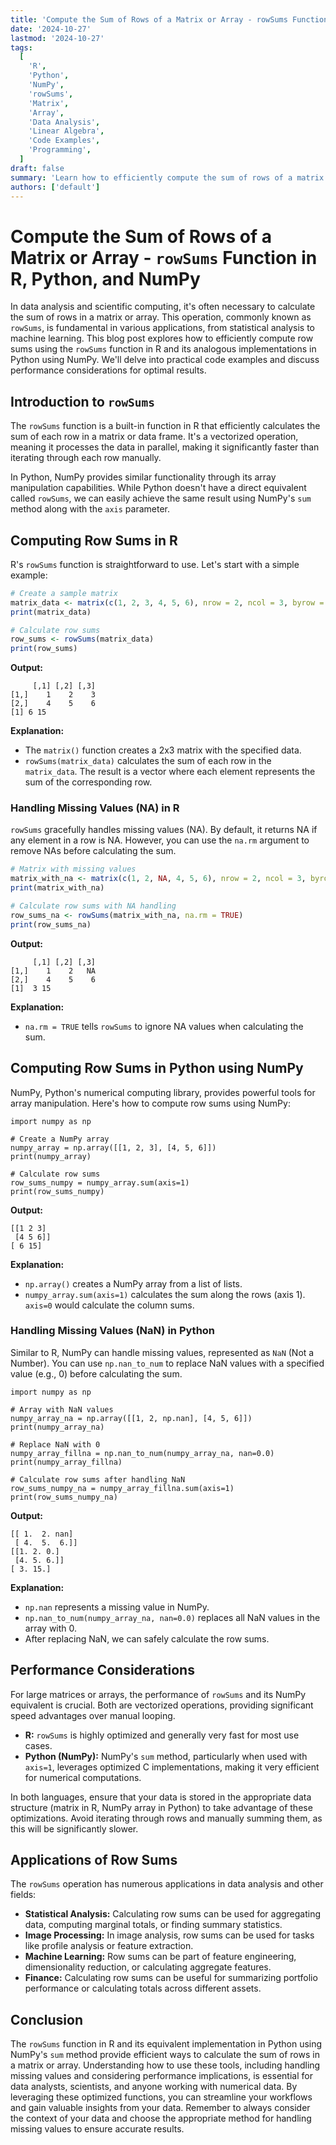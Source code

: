 ```yaml
---
title: 'Compute the Sum of Rows of a Matrix or Array - rowSums Function in R, Python, and NumPy'
date: '2024-10-27'
lastmod: '2024-10-27'
tags:
  [
    'R',
    'Python',
    'NumPy',
    'rowSums',
    'Matrix',
    'Array',
    'Data Analysis',
    'Linear Algebra',
    'Code Examples',
    'Programming',
  ]
draft: false
summary: 'Learn how to efficiently compute the sum of rows of a matrix or array using the rowSums function in R and equivalent implementations in Python using NumPy. This comprehensive guide provides clear explanations, practical code examples, and performance considerations for data analysis and linear algebra tasks.'
authors: ['default']
---
```


# Compute the Sum of Rows of a Matrix or Array - `rowSums` Function in R, Python, and NumPy

In data analysis and scientific computing, it's often necessary to calculate the sum of rows in a matrix or array. This operation, commonly known as `rowSums`, is fundamental in various applications, from statistical analysis to machine learning. This blog post explores how to efficiently compute row sums using the `rowSums` function in R and its analogous implementations in Python using NumPy. We'll delve into practical code examples and discuss performance considerations for optimal results.

## Introduction to `rowSums`

The `rowSums` function is a built-in function in R that efficiently calculates the sum of each row in a matrix or data frame. It's a vectorized operation, meaning it processes the data in parallel, making it significantly faster than iterating through each row manually.

In Python, NumPy provides similar functionality through its array manipulation capabilities. While Python doesn't have a direct equivalent called `rowSums`, we can easily achieve the same result using NumPy's `sum` method along with the `axis` parameter.

## Computing Row Sums in R

R's `rowSums` function is straightforward to use. Let's start with a simple example:

```R
# Create a sample matrix
matrix_data <- matrix(c(1, 2, 3, 4, 5, 6), nrow = 2, ncol = 3, byrow = TRUE)
print(matrix_data)

# Calculate row sums
row_sums <- rowSums(matrix_data)
print(row_sums)
```

**Output:**

```
     [,1] [,2] [,3]
[1,]    1    2    3
[2,]    4    5    6
[1] 6 15
```

**Explanation:**

- The `matrix()` function creates a 2x3 matrix with the specified data.
- `rowSums(matrix_data)` calculates the sum of each row in the `matrix_data`. The result is a vector where each element represents the sum of the corresponding row.

### Handling Missing Values (NA) in R

`rowSums` gracefully handles missing values (NA). By default, it returns NA if any element in a row is NA. However, you can use the `na.rm` argument to remove NAs before calculating the sum.

```R
# Matrix with missing values
matrix_with_na <- matrix(c(1, 2, NA, 4, 5, 6), nrow = 2, ncol = 3, byrow = TRUE)
print(matrix_with_na)

# Calculate row sums with NA handling
row_sums_na <- rowSums(matrix_with_na, na.rm = TRUE)
print(row_sums_na)
```

**Output:**

```
     [,1] [,2] [,3]
[1,]    1    2   NA
[2,]    4    5    6
[1]  3 15
```

**Explanation:**

- `na.rm = TRUE` tells `rowSums` to ignore NA values when calculating the sum.

## Computing Row Sums in Python using NumPy

NumPy, Python's numerical computing library, provides powerful tools for array manipulation. Here's how to compute row sums using NumPy:

```plaintext
import numpy as np

# Create a NumPy array
numpy_array = np.array([[1, 2, 3], [4, 5, 6]])
print(numpy_array)

# Calculate row sums
row_sums_numpy = numpy_array.sum(axis=1)
print(row_sums_numpy)
```

**Output:**

```
[[1 2 3]
 [4 5 6]]
[ 6 15]
```

**Explanation:**

- `np.array()` creates a NumPy array from a list of lists.
- `numpy_array.sum(axis=1)` calculates the sum along the rows (axis 1). `axis=0` would calculate the column sums.

### Handling Missing Values (NaN) in Python

Similar to R, NumPy can handle missing values, represented as `NaN` (Not a Number). You can use `np.nan_to_num` to replace NaN values with a specified value (e.g., 0) before calculating the sum.

```plaintext
import numpy as np

# Array with NaN values
numpy_array_na = np.array([[1, 2, np.nan], [4, 5, 6]])
print(numpy_array_na)

# Replace NaN with 0
numpy_array_fillna = np.nan_to_num(numpy_array_na, nan=0.0)
print(numpy_array_fillna)

# Calculate row sums after handling NaN
row_sums_numpy_na = numpy_array_fillna.sum(axis=1)
print(row_sums_numpy_na)
```

**Output:**

```
[[ 1.  2. nan]
 [ 4.  5.  6.]]
[[1. 2. 0.]
 [4. 5. 6.]]
[ 3. 15.]
```

**Explanation:**

- `np.nan` represents a missing value in NumPy.
- `np.nan_to_num(numpy_array_na, nan=0.0)` replaces all NaN values in the array with 0.
- After replacing NaN, we can safely calculate the row sums.

## Performance Considerations

For large matrices or arrays, the performance of `rowSums` and its NumPy equivalent is crucial. Both are vectorized operations, providing significant speed advantages over manual looping.

- **R:** `rowSums` is highly optimized and generally very fast for most use cases.
- **Python (NumPy):** NumPy's `sum` method, particularly when used with `axis=1`, leverages optimized C implementations, making it very efficient for numerical computations.

In both languages, ensure that your data is stored in the appropriate data structure (matrix in R, NumPy array in Python) to take advantage of these optimizations. Avoid iterating through rows and manually summing them, as this will be significantly slower.

## Applications of Row Sums

The `rowSums` operation has numerous applications in data analysis and other fields:

- **Statistical Analysis:** Calculating row sums can be used for aggregating data, computing marginal totals, or finding summary statistics.
- **Image Processing:** In image analysis, row sums can be used for tasks like profile analysis or feature extraction.
- **Machine Learning:** Row sums can be part of feature engineering, dimensionality reduction, or calculating aggregate features.
- **Finance:** Calculating row sums can be useful for summarizing portfolio performance or calculating totals across different assets.

## Conclusion

The `rowSums` function in R and its equivalent implementation in Python using NumPy's `sum` method provide efficient ways to calculate the sum of rows in a matrix or array. Understanding how to use these tools, including handling missing values and considering performance implications, is essential for data analysts, scientists, and anyone working with numerical data. By leveraging these optimized functions, you can streamline your workflows and gain valuable insights from your data. Remember to always consider the context of your data and choose the appropriate method for handling missing values to ensure accurate results.
